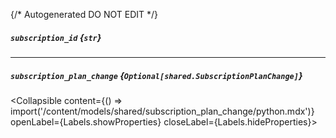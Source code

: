{/* Autogenerated DO NOT EDIT  */}

##### `subscription_id` *{`str`}*

---
##### `subscription_plan_change` *{`Optional[shared.SubscriptionPlanChange]`}*
<Collapsible content={() => import('/content/models/shared/subscription_plan_change/python.mdx')} openLabel={Labels.showProperties} closeLabel={Labels.hideProperties}>
</Collapsible>



